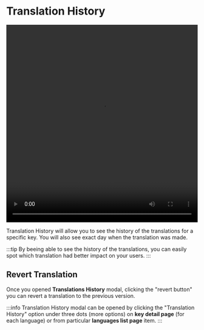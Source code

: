# Translation History

<video width="100%" height="520" controls>
  <source
    src="/features/translation-history/Translized_-_History.mp4"
    type="video/mp4"
  />
</video>

Translation History will allow you to see the history of the translations for a specific key. You will also see exact day when the translation was made.

:::tip
By beeing able to see the history of the translations, you can easily spot which translation had better impact on your users.
:::

## Revert Translation

Once you opened **Translations History** modal, clicking the "revert button" you can revert a translation to the previous version.

:::info
Translation History modal can be opened by clicking the "Translation History" option under three dots (more options) on **key detail page** (for each language) or from particular **languages list page** item.
:::
